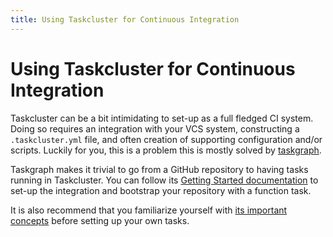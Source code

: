 ```yaml
---
title: Using Taskcluster for Continuous Integration
---
```



# Using Taskcluster for Continuous Integration

Taskcluster can be a bit intimidating to set-up as a full fledged CI system. Doing so requires an integration with your VCS system, constructing a `.taskcluster.yml` file, and often creation of supporting configuration and/or scripts. Luckily for you, this is a problem this is mostly solved by [taskgraph](https://github.com/taskcluster/taskgraph).

Taskgraph makes it trivial to go from a GitHub repository to having tasks running in Taskcluster. You can follow its [Getting Started documentation](https://taskcluster-taskgraph.readthedocs.io/en/latest/tutorials/getting-started.html) to set-up the integration and bootstrap your repository with a function task.

It is also recommend that you familiarize yourself with [its important concepts](https://taskcluster-taskgraph.readthedocs.io/en/latest/concepts/index.html) before setting up your own tasks.
